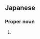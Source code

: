 ==Japanese==
{{ja-kanjitab|まさ|み}}

===Proper noun===
{{ja-pos|まさみ|proper}}

# {{given name|male|lang=ja|sort=まさみ}}